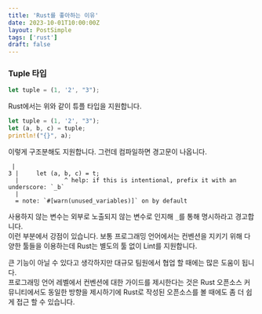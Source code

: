 ```yaml
---
title: 'Rust를 좋아하는 이유'
date: 2023-10-01T10:00:00Z
layout: PostSimple
tags: ['rust']
draft: false
---
```


### Tuple 타입

```rust
let tuple = (1, '2', "3");
```

Rust에서는 위와 같이 튜플 타입을 지원합니다.

```rust
let tuple = (1, '2', "3");
let (a, b, c) = tuple;
println!("{}", a);
```

이렇게 구조분해도 지원합니다. 그런데 컴파일하면 경고문이 나옵니다.

```
 |
3 |     let (a, b, c) = t;
  |             ^ help: if this is intentional, prefix it with an underscore: `_b`
  |
  = note: `#[warn(unused_variables)]` on by default
```

사용하지 않는 변수는 외부로 노출되지 않는 변수로 인지해 `_`를 통해 명시하라고 경고합니다.  
이런 부분에서 강점이 있습니다. 보통 프로그래밍 언어에서는 컨벤션을 지키기 위해 다양한 툴들을 이용하는데 Rust는 별도의 툴 없이 Lint를 지원합니다.

큰 기능이 아닐 수 있다고 생각하지만 대규모 팀원에서 협업 할 때에는 많은 도움이 됩니다.  
프로그래밍 언어 레벨에서 컨벤션에 대한 가이드를 제시한다는 것은 Rust 오픈소스 커뮤니티에서도 동일한 방향을 제시하기에 Rust로 작성된 오픈소스를 볼 때에도
좀 더 쉽게 접근 할 수 있습니다.

